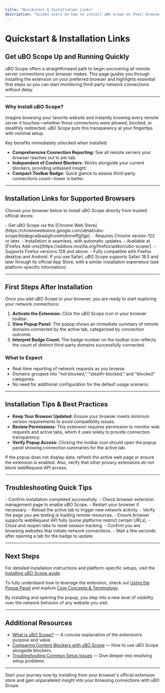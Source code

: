 ```yaml
---
title: "Quickstart & Installation Links"
description: "Guides users on how to install uBO Scope on their browser, providing direct store links. Summarizes first steps to get up and running, minimizing onboarding friction."
---
```


# Quickstart & Installation Links

## Get uBO Scope Up and Running Quickly

uBO Scope offers a straightforward path to begin uncovering all remote server connections your browser makes. This page guides you through installing the extension on your preferred browser and highlights essential first steps so you can start monitoring third-party network connections without delay.

---

### Why Install uBO Scope?

Imagine browsing your favorite website and instantly knowing every remote server it touches—whether those connections were allowed, blocked, or stealthily redirected. uBO Scope puts this transparency at your fingertips with minimal setup.

Key benefits immediately unlocked when installed:

- **Comprehensive Connection Reporting:** See all remote servers your browser reaches out to per tab.
- **Independent of Content Blockers:** Works alongside your current blockers, providing unbiased insight.
- **Compact Toolbar Badge:** Quick glance to assess third-party connections count—lower is better.

---

## Installation Links for Supported Browsers

Choose your browser below to install uBO Scope directly from trusted official stores:

<CardGroup cols={2}>
<Card title="Google Chrome">
- Get uBO Scope via the [Chrome Web Store](https://chromewebstore.google.com/detail/ubo-scope/bbdpgcaljkaaigfcomhidmneffjjjfgp).
- Requires Chrome version 122 or later.
- Installation is seamless, with automatic updates.
</Card>

<Card title="Mozilla Firefox">
- Available at [Firefox Add-ons](https://addons.mozilla.org/firefox/addon/ubo-scope/).
- Supports Firefox versions 128 and above.
- Fully compatible with Firefox desktop and Android.
</Card>
</CardGroup>

<Note>
If you use Safari, uBO Scope supports Safari 18.5 and later through its official App Store, with a similar installation experience (see platform-specific information).
</Note>

---

## First Steps After Installation

Once you add uBO Scope to your browser, you are ready to start exploring your network connections:

1. **Activate the Extension:** Click the uBO Scope icon in your browser toolbar.
2. **View Popup Panel:** The popup shows an immediate summary of remote domains connected by the active tab, categorized by connection outcome.
3. **Interpret Badge Count:** The badge number on the toolbar icon reflects the count of distinct third-party domains successfully connected.

### What to Expect

- Real-time reporting of network requests as you browse.
- Domains grouped into "not blocked," "stealth-blocked," and "blocked" categories.
- No need for additional configuration for the default usage scenario.

---

## Installation Tips & Best Practices

- **Keep Your Browser Updated:** Ensure your browser meets minimum version requirements to avoid compatibility issues.
- **Review Permissions:** This extension requires permission to monitor web requests and active tabs, which it uses solely to provide connection transparency.
- **Verify Popup Access:** Clicking the toolbar icon should open the popup panel showing connection summaries for the active tab.

<Warning>
If the popup does not display data, refresh the active web page or ensure the extension is enabled. Also, verify that other privacy extensions do not block webRequest API access.
</Warning>

---

## Troubleshooting Quick Tips

<AccordionGroup title="Common Installation and Startup Issues">
<Accordion title="Extension Icon Not Visible">
- Confirm installation completed successfully.
- Check browser extension management page to enable uBO Scope.
- Restart your browser if necessary.
</Accordion>

<Accordion title="Popup Panel Shows 'NO DATA' or Blank">
- Reload the active tab to trigger new network activity.
- Verify the page you are testing is loading remote resources.
- Ensure browser supports webRequest API fully (some platforms restrict certain URLs).
</Accordion>

<Accordion title="Badge Count Not Updating">
- Close and reopen tabs to reset session tracking.
- Confirm you are browsing websites that initiate network connections.
- Wait a few seconds after opening a tab for the badge to update.
</Accordion>
</AccordionGroup>

---

## Next Steps

For detailed installation instructions and platform-specific setups, visit the [Installing uBO Scope guide](/getting-started/installation-setup/installation-multiplatform).

To fully understand how to leverage the extension, check out [Using the Popup Panel](/overview/feature-glance/popup-overview) and explore [Core Concepts & Terminology](/overview/architecture-concepts/core-terminology).

By installing and opening the popup, you step into a new level of visibility over the network behavior of any website you visit.

---

## Additional Resources

- [What is uBO Scope?](/overview/product-intro/what-is-ubo-scope) — A concise explanation of the extension’s purpose and value.
- [Comparing Content Blockers with uBO Scope](/guides/real-world-usage-scenarios/comparing-content-blockers) — How to use uBO Scope alongside blockers.
- [Troubleshooting Common Setup Issues](/getting-started/getting-going/troubleshooting-common) — Dive deeper into resolving setup problems.

---

Start your journey now by installing from your browser's official extension store and gain unparalleled insight into your browsing connections with uBO Scope.